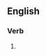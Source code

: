 ==English==

===Verb===
{{head|en|verb form}}

# {{present participle of|decompile|lang=en|nocat=1}}